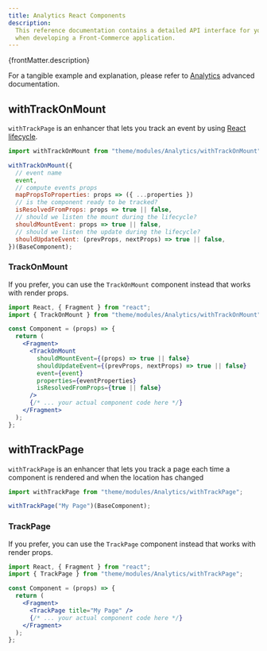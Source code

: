 ```yaml
---
title: Analytics React Components
description:
  This reference documentation contains a detailed API interface for you to use
  when developing a Front-Commerce application.
---
```


<p>{frontMatter.description}</p>

For a tangible example and explanation, please refer to
[Analytics](/docs/category/analytics) advanced documentation.

## withTrackOnMount

`withTrackPage` is an enhancer that lets you track an event by using
[React lifecycle](http://projects.wojtekmaj.pl/react-lifecycle-methods-diagram/).

```jsx
import withTrackOnMount from "theme/modules/Analytics/withTrackOnMount";

withTrackOnMount({
  // event name
  event,
  // compute events props
  mapPropsToProperties: props => ({ ...properties })
  // is the component ready to be tracked?
  isResolvedFromProps: props => true || false,
  // should we listen the mount during the lifecycle?
  shouldMountEvent: props => true || false,
  // should we listen the update during the lifecycle?
  shouldUpdateEvent: (prevProps, nextProps) => true || false,
})(BaseComponent);
```

### TrackOnMount

If you prefer, you can use the `TrackOnMount` component instead that works with
render props.

```jsx
import React, { Fragment } from "react";
import { TrackOnMount } from "theme/modules/Analytics/withTrackOnMount";

const Component = (props) => {
  return (
    <Fragment>
      <TrackOnMount
        shouldMountEvent={(props) => true || false}
        shouldUpdateEvent={(prevProps, nextProps) => true || false}
        event={event}
        properties={eventProperties}
        isResolvedFromProps={true || false}
      />
      {/* ... your actual component code here */}
    </Fragment>
  );
};
```

## withTrackPage

`withTrackPage` is an enhancer that lets you track a page each time a component
is rendered and when the location has changed

```jsx
import withTrackPage from "theme/modules/Analytics/withTrackPage";

withTrackPage("My Page")(BaseComponent);
```

### TrackPage

If you prefer, you can use the `TrackPage` component instead that works with
render props.

```jsx
import React, { Fragment } from "react";
import { TrackPage } from "theme/modules/Analytics/withTrackPage";

const Component = (props) => {
  return (
    <Fragment>
      <TrackPage title="My Page" />
      {/* ... your actual component code here */}
    </Fragment>
  );
};
```
